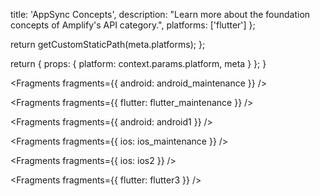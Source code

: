 
  title: 'AppSync Concepts',
  description: "Learn more about the foundation concepts of Amplify's API category.",
  platforms: ['flutter']
};

  return getCustomStaticPath(meta.platforms);
};

  return {
    props: {
      platform: context.params.platform,
      meta
    }
  };
}


<Fragments fragments={{ android: android_maintenance }} />


<Fragments fragments={{ flutter: flutter_maintenance }} />


<Fragments fragments={{ android: android1 }} />


<Fragments fragments={{ ios: ios_maintenance }} />


<Fragments fragments={{ ios: ios2 }} />


<Fragments fragments={{ flutter: flutter3 }} />
